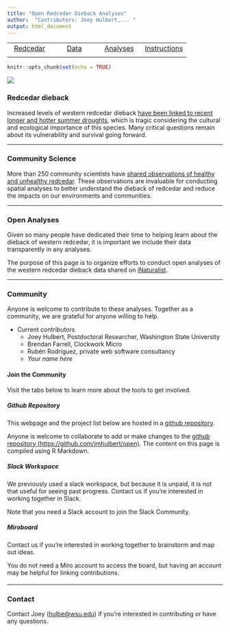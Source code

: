 ```yaml
---
title: "Open Redcedar Dieback Analyses"
author:  "Contributors: Joey Hulbert,... " 
output: html_document
---
```


|            |            |            |            |
|:----------:|:----------:|:----------:|:----------:|
|[Redcedar](https://jmhulbert.github.io/open/redcedar)|[Data](https://jmhulbert.github.io/open/redcedar/data)|[ Analyses](https://jmhulbert.github.io/open/redcedar/analyses)|[Instructions](https://jmhulbert.github.io/open/redcedar/instructions)|
|             |           |            |            |

```r
knitr::opts_chunk$set(echo = TRUE)
```

![](./images/IMG_3809.jpeg)

### Redcedar dieback

Increased levels of western redcedar dieback [have been linked to recent longer and hotter summer droughts](https://www.biorxiv.org/content/10.1101/2023.01.11.522134v1.full.pdf), which is tragic considering the cultural and ecological importance of this species.  Many critical questions remain about its vulnerability and survival going forward. 

***

### Community Science

More than 250 community scientists have [shared observations of healthy and unhealthy redcedar](https://www.inaturalist.org/projects/western-redcedar-dieback-map). These observations are invaluable for conducting spatial analyses to better understand the dieback of redcedar and reduce the impacts on our environments and communities. 

***

### Open Analyses

Given so many people have dedicated their time to helping learn about the dieback of western redcedar, it is important we include their data transparently in any analyses.

The purpose of this page is to organize efforts to conduct open analyses of the western redcedar dieback data shared on [iNaturalist](https://www.inaturalist.org/projects/western-redcedar-dieback-map). 

***

### Community

Anyone is welcome to contribute to these analyses. Together as a community, we are grateful for anyone willing to help. 

* Current contributors
  + Joey Hulbert, Postdoctoral Researcher, Washington State University
  + Brendan Farrell, Clockwork Micro
  + Rubén Rodriguez, private web software consultancy
  + *Your name here*


#### Join the Community {.tabset .tabset-fade}

Visit the tabs below to learn more about the tools to get involved. 

##### Github Repository

This webpage and the project list below are hosted in a [github repository](https://github.com/jmhulbert/open). 

Anyone is welcome to collaborate to add or make changes to the [github repository (https://github.com/jmhulbert/open)](https://github.com/jmhulbert/open). The content on this page is compiled using R Markdown.

##### Slack Workspace

We previously used a slack workspace, but because it is unpaid, it is not that useful for seeing past progress. Contact us if you're interested in working together in Slack. 

Note that you need a Slack account to join the Slack Community.

##### Miroboard

Contact us if you're interested in working together to brainstorm and map out ideas. 

You do not need a Miro account to access the board, but having an account may be helpful for linking contributions. 


####

***

### Contact

Contact Joey ([hulbe@wsu.edu](mailto:hulbe@wsu.edu)) if you're interested in contributing or have any questions. 
